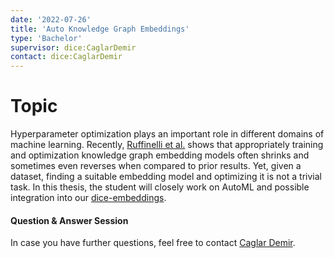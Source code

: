 ```yaml
---
date: '2022-07-26'
title: 'Auto Knowledge Graph Embeddings'
type: 'Bachelor'
supervisor: dice:CaglarDemir
contact: dice:CaglarDemir
---
```


# Topic 

Hyperparameter optimization plays an important role in different domains of machine learning.
Recently, [Ruffinelli et al.](https://openreview.net/forum?id=BkxSmlBFvr) shows that appropriately training and optimization knowledge graph embedding models often shrinks and sometimes even reverses when compared to prior results. 
Yet, given a dataset, finding a suitable embedding model and optimizing it is not a trivial task.
In this thesis, the student will closely work on AutoML and possible integration into our [dice-embeddings](https://github.com/dice-group/dice-embeddings).


#### Question & Answer Session

In case you have further questions, feel free to contact [Caglar Demir](https://dice-research.org/CaglarDemir).
